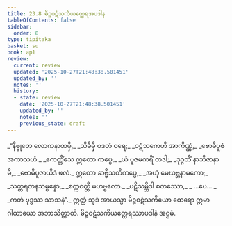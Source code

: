 ```yaml
---
title: 23.8 မိဉ္ဇဝဋံသကိယတ္ထေရအပဒါန
tableOfContents: false
sidebar:
  order: 8
type: tipitaka
basket: su
book: ap1
review:
  current: review
  updated: '2025-10-27T21:48:38.501451'
  updated_by: ''
  notes: ''
  history:
  - state: review
    date: '2025-10-27T21:48:38.501451'
    updated_by: ''
    notes: ''
    previous_state: draft
---
```



<ReviewStatus review={frontmatter.review} showDetails={true} />

<HypothesisAnnotation frontmatter={frontmatter} />

<DynamicBreadcrumb />

<Division number="39" book="ap1" e="ch" v="20" p="243">

<Paragraph number="2951" type="verses" book="ap1">
_“နိဗ္ဗုတေ လောကနာထမှိ,_  
_သိခိမှိ ဝဒတံ ဝရေ;_  
_ဝဋံသကေဟိ အာကိဏ္ဏံ,_  
_ဗောဓိပူဇံ အကာသဟံ._  

</Paragraph>

</Division>
<Division number="40" book="ap1" e="ch" v="20" p="243">

<Paragraph number="2952" type="verses" book="ap1">
_ဧကတ္တိံသေ ဣတော ကပ္ပေ,_  
_ယံ ပူဇမကရိံ တဒါ;_  
_ဒုဂ္ဂတိံ နာဘိဇာနာမိ,_  
_ဗောဓိပူဇာယိဒံ ဖလံ._  

</Paragraph>

</Division>
<Division number="41" book="ap1" e="ch" v="20" p="243">

<Paragraph number="2953" type="verses" book="ap1">
ဣတော ဆဗ္ဗီသတိကပ္ပေ,_  
_အဟုံ မေဃဗ္ဘနာမကော;_  
_သတ္တရတနသမ္ပန္နော,_  
_စက္ကဝတ္တီ မဟဗ္ဗလော._  

</Paragraph>

</Division>
<Division number="42" book="ap1" e="ch" v="20" p="243">

<Paragraph number="2954" type="verses" book="ap1">
_ပဋိသမ္ဘိဒါ စတဿော,_  
_ …ပေ… _  
_ကတံ ဗုဒ္ဓဿ သာသနံ”._  

</Paragraph>

<Paragraph number="2955" book="ap1">
ဣတ္ထံ သုဒံ အာယသ္မာ မိဉ္ဇဝဋံသကိယော ထေရော ဣမာ ဂါထာယော အဘာသိတ္ထာတိ.

</Paragraph>
</Division>

<Paragraph number="2956" type="center" book="ap1">
မိဉ္ဇဝဋံသကိယတ္ထေရဿာပဒါနံ အဋ္ဌမံ.
</Paragraph>